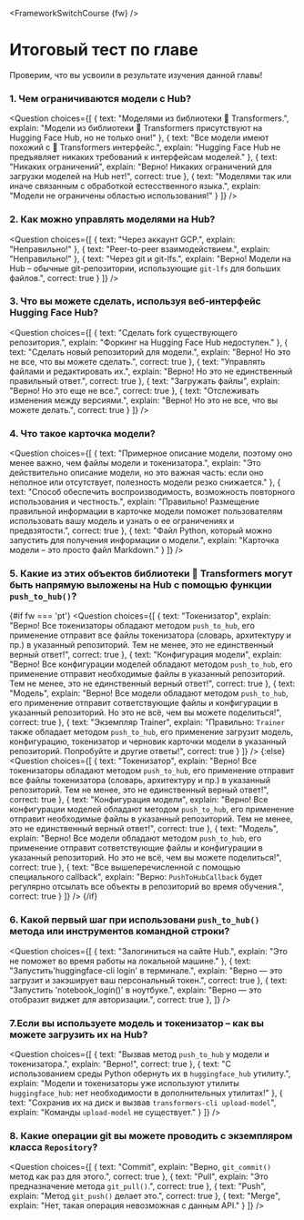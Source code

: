 <FrameworkSwitchCourse {fw} />

<!-- DISABLE-FRONTMATTER-SECTIONS -->

# Итоговый тест по главе

<CourseFloatingBanner
    chapter={4}
    classNames="absolute z-10 right-0 top-0"
/>

Проверим, что вы усвоили в результате изучения данной главы!
  
### 1. Чем ограничиваются модели с Hub?

<Question
	choices={[
		{
			text: "Моделями из библиотеки 🤗 Transformers.",
			explain: "Модели из библиотеки 🤗 Transformers присутствуют на Hugging Face Hub, но не только они!"
		},
		{
			text: "Все модели имеют похожий с  🤗 Transformers интерфейс.",
			explain: "Hugging Face Hub не предъявляет никаких требований к интерфейсам моделей."
		},
		{
			text: "Никаких ограничений",
			explain: "Верно! Никаких ограничений для загрузки моделей на Hub нет!",
            correct: true
		},
        {
			text: "Моделями так или иначе связанным с обработкой естесственного языка.",
			explain: "Модели не ограничены областью использования!"
		}
	]}
/>

### 2. Как можно управлять моделями на Hub?

<Question
	choices={[
		{
			text: "Через аккаунт GCP.",
			explain: "Неправильно!"
		},
		{
			text: "Peer-to-peer взаимодействием.",
			explain: "Неправильно!"
		},
		{
			text: "Через git и git-lfs.",
			explain: "Верно! Модели на Hub – обычные git-репозитории, использующие <code>git-lfs</code> для больших файлов.",
            correct: true
		}
	]}
/>

### 3. Что вы можете сделать, используя веб-интерфейс Hugging Face Hub? 

<Question
	choices={[
		{
			text: "Сделать fork существующего репозитория.",
			explain: "Форкинг на Hugging Face Hub недоступен."
		},
		{
			text: "Сделать новый репозиторий для модели.",
			explain: "Верно! Но это не все, что вы можете сделать.",
            correct: true
		},
		{
			text: "Управлять файлами и редактировать их.",
			explain: "Верно! Но это не единственный правильный ответ.",
            correct: true
		},
        {
			text: "Загружать файлы",
			explain: "Верно! Но это еще не все.",
            correct: true
		},
        {
			text: "Отслеживать изменения между версиями.",
			explain: "Верно! Но это не все, что вы можете делать.",
            correct: true
		}
	]}
/>

### 4. Что такое карточка модели?

<Question
	choices={[
		{
			text: "Примерное описание модели, поэтому оно менее важно, чем файлы модели и токенизатора.",
			explain: "Это действительно описание модели, но это важная часть: если оно неполное или отсутствует, полезность модели резко снижается."
		},
		{
			text: "Способ обеспечить воспроизводимость, возможность повторного использования и честность.",
			explain: "Правильно! Размещение правильной информации в карточке модели поможет пользователям использовать вашу модель и узнать о ее ограничениях и предвзятости.",
            correct: true
		},
		{
			text: "Файл Python, который можно запустить для получения информации о модели.",
			explain: "Карточка модели – это просто файл Markdown."
		}
	]}
/>

### 5. Какие из этих объектов библиотеки 🤗 Transformers могут быть напрямую выложены на  Hub с помощью функции `push_to_hub()`?

{#if fw === 'pt'}
<Question
	choices={[
		{
			text: "Токенизатор",
			explain: "Верно! Все токенизаторы обладают методом <code>push_to_hub</code>, его применение отправит все файлы токенизатора (словарь, архитектуру и пр.) в указанный репозиторий. Тем не менее, это не единственный верный ответ!",
            correct: true
		},
		{
			text: "Конфигурация модели",
			explain: "Верно! Все конфигурации моделей обладают методом <code>push_to_hub</code>, его применение отправит необходимые файлы в указанный репозиторий. Тем не менее, это не единственный верный ответ!",
            correct: true
		},
		{
			text: "Модель",
			explain: "Верно! Все модели обладают методом <code>push_to_hub</code>, его применение отправит сответствующие файлы и конфигурации в указанный репозиторий. Но это не всё, чем вы можете поделиться!",
            correct: true
		},
        {
			text: "Экземпляр Trainer",
			explain: "Правильно: <code>Trainer</code> также обладает методом <code>push_to_hub</code>, его применение загрузит модель, конфигурацию, токенизатор и черновик карточки модели в указанный репозиторий. Попробуйте и другие ответы!",
            correct: true
		}
	]}
/>
{:else}
<Question
	choices={[
		{
			text: "Токенизатор",
			explain: "Верно! Все токенизаторы обладают методом <code>push_to_hub</code>, его применение отправит все файлы токенизатора (словарь, архитектуру и пр.) в указанный репозиторий. Тем не менее, это не единственный верный ответ!",
            correct: true
		},
		{
			text: "Конфигурация модели",
			explain: "Верно! Все конфигурации моделей обладают методом <code>push_to_hub</code>, его применение отправит необходимые файлы в указанный репозиторий. Тем не менее, это не единственный верный ответ!",
            correct: true
		},
		{
			text: "Модель",
			explain: "Верно! Все модели обладают методом <code>push_to_hub</code>, его применение отправит сответствующие файлы и конфигурации в указанный репозиторий. Но это не всё, чем вы можете поделиться!",
            correct: true
		},
		{
			text: "Все вышеперечисленной с помощью специального callback",
			explain: "Верно: <code>PushToHubCallback</code> будет регулярно отсылать все объекты в репозиторий во время обучения.",
            correct: true
		}
	]}
/>
{/if}

### 6. Какой первый шаг при использовани `push_to_hub()` метода или инструментов командной строки?

<Question
	choices={[
		{
			text: "Залогиниться на сайте Hub.",
			explain: "Это не поможет во время работы на локальной машине."
		},
		{
			text: "Запустить'huggingface-cli login' в терминале.",
			explain: "Верно — это загрузит и закэширует ваш персональный токен.",
            correct: true
		},
		{
			text: "Запустить 'notebook_login()' в ноутбуке.",
			explain: "Верно — это отобразит виджет для авторизации.",
            correct: true
		},
	]}
/>

### 7.Если вы используете модель и токенизатор – как вы можете загрузить их на Hub?

<Question
	choices={[
		{
			text: "Вызвав метод `push_to_hub` у модели и токенизатора.",
			explain: "Верно!",
            correct: true
		},
		{
			text: "С использованием среды Python обернуть их в <code>huggingface_hub</code> утилиту.",
			explain: "Модели и токенизаторы уже используют утилиты <code>huggingface_hub</code>: нет необходимости в дополнительных утилитах!"
		},
		{
			text: "Сохранив их на диск и вызвав <code>transformers-cli upload-model</code>",
			explain: "Команды <code>upload-model</code> не существует."
		}
	]}
/>

### 8. Какие операции git вы можете проводить с экземпляром класса `Repository`?

<Question
	choices={[
		{
			text: "Commit",
			explain: "Верно, <code>git_commit()</code> метод как раз для этого.",
            correct: true
		},
		{
			text: "Pull",
			explain: "Это предназначение метода <code>git_pull()</code>.",
            correct: true
		},
		{
			text: "Push",
			explain: "Метод <code>git_push()</code> делает это.",
            correct: true
		},
		{
			text: "Merge",
			explain: "Нет, такая операция невозможная с данным API."
		}
	]}
/>
